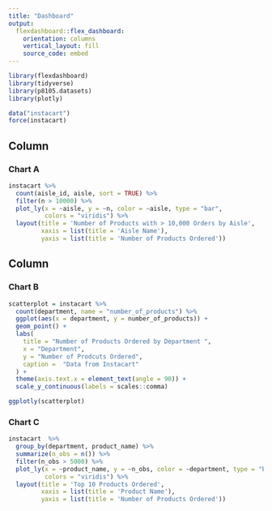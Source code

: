 ```yaml
---
title: "Dashboard"
output: 
  flexdashboard::flex_dashboard:
    orientation: columns
    vertical_layout: fill
    source_code: embed
---
```


```r
library(flexdashboard)
library(tidyverse)
library(p8105.datasets)
library(plotly)

data("instacart")
force(instacart)

```

Column {data-width=600}
-----------------------------------------------------------------------

### Chart A

```r
instacart %>% 
  count(aisle_id, aisle, sort = TRUE) %>% 
  filter(n > 10000) %>% 
  plot_ly(x = ~aisle, y = ~n, color = ~aisle, type = "bar",
          colors = "viridis") %>% 
  layout(title = 'Number of Products with > 10,000 Orders by Aisle',
         xaxis = list(title = 'Aisle Name'), 
         yaxis = list(title = 'Number of Products Ordered'))
```

Column {data-width=400}
-----------------------------------------------------------------------

### Chart B

```r
scatterplot = instacart %>% 
  count(department, name = "number_of_products") %>% 
  ggplot(aes(x = department, y = number_of_products)) +
  geom_point() +
  labs(
    title = "Number of Products Ordered by Department ",
    x = "Department",
    y = "Number of Prodcuts Ordered",
    caption =  "Data from Instacart"
  ) +
  theme(axis.text.x = element_text(angle = 90)) +
  scale_y_continuous(labels = scales::comma)

ggplotly(scatterplot)
```

### Chart C

```r
instacart  %>% 
  group_by(department, product_name) %>% 
  summarize(n_obs = n()) %>% 
  filter(n_obs > 5000) %>% 
  plot_ly(x = ~product_name, y = ~n_obs, color = ~department, type = "bar",
          colors = "viridis") %>% 
  layout(title = 'Top 10 Products Ordered',
         xaxis = list(title = 'Product Name'), 
         yaxis = list(title = 'Number of Products Ordered'))
```

